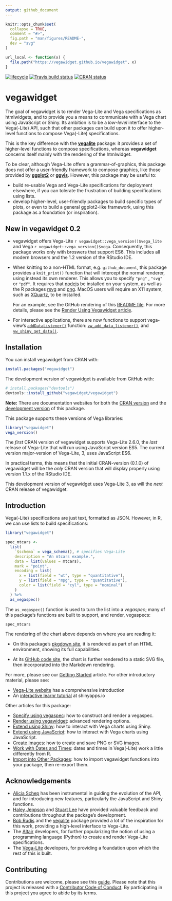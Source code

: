 ```yaml
---
output: github_document
---
```


<!-- README.md is generated from README.Rmd. Please edit that file -->

```r
knitr::opts_chunk$set(
  collapse = TRUE,
  comment = "#>",
  fig.path = "man/figures/README-",
  dev = "svg"
)

url_local <- function(x) {
  file.path("https://vegawidget.github.io/vegawidget", x)
}
```

[![lifecycle](https://img.shields.io/badge/lifecycle-maturing-blue.svg)](https://www.tidyverse.org/lifecycle/#maturing)
[![Travis build status](https://travis-ci.org/vegawidget/vegawidget.svg?branch=master)](https://travis-ci.org/vegawidget/vegawidget)
[![CRAN status](https://www.r-pkg.org/badges/version/vegawidget)](https://cran.r-project.org/package=vegawidget)

# vegawidget

The goal of vegawidget is to render Vega-Lite and Vega specifications as htmlwidgets, and to provide you a means to communicate with a Vega chart using JavaScript or Shiny. Its ambition is to be a *low-level* interface to the Vega(-Lite) API, such that other packages can build upon it to offer higher-level functions to compose Vega(-Lite) specifications. 

This is the key difference with the [**vegalite**](https://github.com/hrbrmstr/vegalite) package: it provides a set of higher-level functions to compose specifications, whereas **vegawidget** concerns itself mainly with the rendering of the htmlwidget. 

To be clear, although Vega-Lite offers a grammar-of-graphics, this package does not offer a user-friendly framework to compose graphics, like those provided by **[ggplot2](https://ggplot2.tidyverse.org)** or **[ggvis](https://ggvis.rstudio.com)**. However, this package may be useful to:

- build re-usable Vega and Vega-Lite specifications for deployment elsewhere, if you can tolerate the frustration of building specifications using lists.
- develop higher-level, user-friendly packages to build specific types of plots, or even to build a general ggplot2-like framework, using this package as a foundation (or inspiration).

## New in vegawidget 0.2

- vegawidget offers Vega-Lite `r vegawidget::vega_version()$vega_lite` and Vega `r vegawidget::vega_version()$vega`. Consequently, this package works only with broswers that support ES6. This includes all modern browsers and the 1.2 version of the RStudio IDE.

- When knitting to a non-HTML format, e.g. `github_document`, this package provides a `knit_print()` function that will intercept the normal renderer, using instead its own renderer. This allows you to specify `"png"` , `"svg"` or `"pdf"`. It requires that [nodejs](https://nodejs.org) be installed on your system, as well as the R packages [rsvg](https://cran.r-project.org/package=rsvg) and [png](https://cran.r-project.org/package=png). MacOS users will require an X11 system, such as [XQuartz](https://www.xquartz.org), to be installed.

  For an example, see the GitHub rendering of this [README file](https://github.com/vegawidget/vegawidget/blob/master/README.md). For more details, please see the [Render Using Vegawidget article](`r url_local("articles/render-vegawidget.html#knitting-strategies")`).
  
- For interactive applications, there are now functions to support vega-view's [`addDataListener()`](https://vega.github.io/vega/docs/api/view/#view_addDataListener) function: [`vw_add_data_listener()`](`r url_local("reference/add-listeners.html")`), and [`vw_shiny_get_data()`](`r url_local("reference/shiny-getters.html")`).

## Installation

You can install vegawidget from CRAN with:

```r
install.packages("vegawidget")
```

The development version of vegawidget is available from GitHub with:

```r
# install.packages("devtools")
devtools::install_github("vegawidget/vegawidget")
```

**Note:** There are documentation websites for both the [CRAN version](https://vegawidget.github.io/vegawidget) and the [development version](https://vegawidget.github.io/vegawidget/dev) of this package.


This package supports these versions of Vega libraries:

```r
library("vegawidget")
vega_version()
```

The *first* CRAN version of vegawidget supports Vega-Lite 2.6.0, the *last* release of Vega-Lite that will run using JavaScript version ES5. The current version major-version of Vega-Lite, 3, uses JavaScript ES6. 

In practical terms, this means that the initial CRAN-version (0.1.0) of vegawidget will be the *only* CRAN version that will display properly using version 1.1.x of the RStudio IDE. 

This development version of vegawidget uses Vega-Lite 3, as will the *next* CRAN release of vegawidget.
 
## Introduction

Vega(-Lite) specifications are just text, formatted as JSON. However, in R, we can use lists to build specifications:

```r
library("vegawidget")

spec_mtcars <-
  list(
    `$schema` = vega_schema(), # specifies Vega-Lite
    description = "An mtcars example.",
    data = list(values = mtcars),
    mark = "point",
    encoding = list(
      x = list(field = "wt", type = "quantitative"),
      y = list(field = "mpg", type = "quantitative"),
      color = list(field = "cyl", type = "nominal")
    )
  ) %>% 
  as_vegaspec()
```

The `as_vegaspec()` function is used to turn the list into a *vegaspec*; many of this package's functions are built to support, and render, vegaspecs: 

```r
spec_mtcars
```

The rendering of the chart above depends on where you are reading it:

- On this package's [pkgdown site](https://vegawidget.github.io/vegawidget), it is rendered as part of an HTML environment, showing its full capabilities.

- At its [GitHub code site](https://github.com/vegawidget/vegawidget), the chart is further rendered to a static SVG file, then incorporated into the Markdown rendering.

For more, please see our [Getting Started](https://vegawidget.github.io/vegawidget/articles/vegawidget.html) article. For other introductory material, please see:

- [Vega-Lite website](https://vega.github.io/vega-lite) has a comprehensive introduction
- An [interactive learnr tutorial](https://ijlyttle.shinyapps.io/vegawidget-overview) at shinyapps.io

Other articles for this package:

- [Specify using vegaspec](https://vegawidget.github.io/vegawidget/articles/vegaspec.html): how to construct and render a vegaspec.
- [Render using vegawidget](https://vegawidget.github.io/vegawidget/articles/render-vegawidget.html): advanced rendering options.
- [Extend using Shiny](https://vegawidget.github.io/vegawidget/articles/shiny.html): how to interact with Vega charts using Shiny.
- [Extend using JavaScript](https://vegawidget.github.io/vegawidget/articles/javascript.html): how to interact with Vega charts using JavaScript.
- [Create Images](https://vegawidget.github.io/vegawidget/articles/image.html): how to create and save PNG or SVG images.
- [Work with Dates and Times](https://vegawidget.github.io/vegawidget/articles/dates-times.html): dates and times in Vega(-Lite) work a little differently from R.
- [Import into Other Packages](https://vegawidget.github.io/vegawidget/articles/import.html): how to import vegawidget functions into your package, then re-export them.

## Acknowledgements

- [Alicia Schep](https://github.com/AliciaSchep) has been instrumental in guiding the evolution of the API, and for introducing new features, particularly the JavaScript and Shiny functions.
- [Haley Jeppson](https://github.com/haleyjeppson) and [Stuart Lee](https://github.com/sa-lee) have provided valuable feedback and contributions throughout the package's development.
- [Bob Rudis](https://github.com/hrbrmstr) and the [vegalite](https://github.com/hrbrmstr/vegalite) package provided a lot of the inspiration for this work, providing a high-level interface to Vega-Lite.
- The [Altair](https://altair-viz.github.io) developers, for further popularizing the notion of using a programming language (Python) to create and render Vega-Lite specifications.  
- The [Vega-Lite](https://vega.github.io/vega-lite/) developers, for providing a foundation upon which the rest of this is built. 

## Contributing

Contributions are welcome, please see this [guide](`r url_local("CONTRIBUTING.html")`).
Please note that this project is released with a [Contributor Code of Conduct](`r url_local("CODE_OF_CONDUCT.html")`). By participating in this project you agree to abide by its terms.


